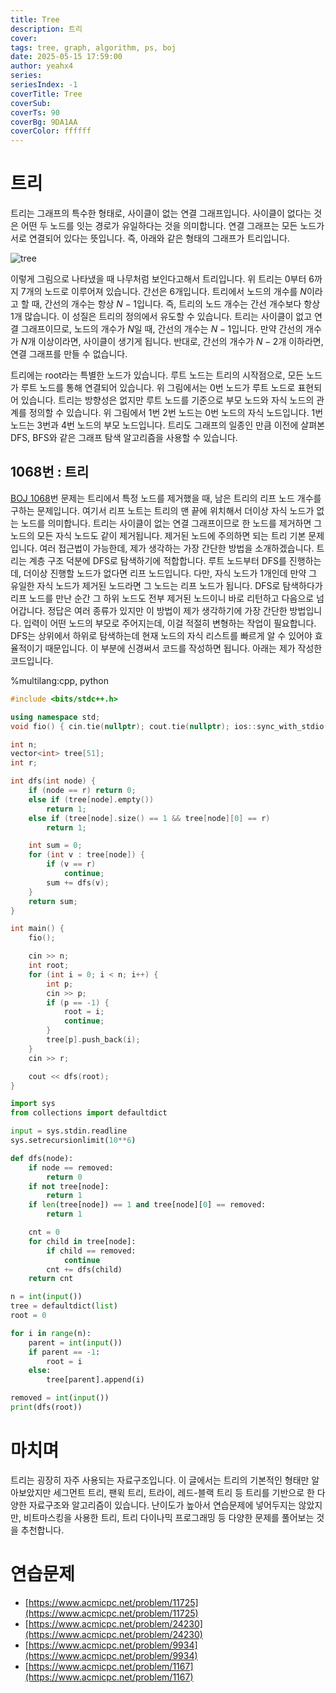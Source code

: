 ```yaml
---
title: Tree
description: 트리
cover:
tags: tree, graph, algorithm, ps, boj
date: 2025-05-15 17:59:00
author: yeahx4
series: 
seriesIndex: -1
coverTitle: Tree
coverSub: 
coverTs: 90
coverBg: 9DA1AA
coverColor: ffffff
---
```


# 트리

트리는 그래프의 특수한 형태로, 사이클이 없는 연결 그래프입니다.
사이클이 없다는 것은 어떤 두 노드를 잇는 경로가 유일하다는 것을 의미합니다.
연결 그래프는 모든 노드가 서로 연결되어 있다는 뜻입니다. 즉, 아래와 같은 형태의 그래프가
트리입니다.

![tree](/img/ps/tree/tree1.png)

이렇게 그림으로 나타냈을 때 나무처럼 보인다고해서 트리입니다. 위 트리는 0부터 6까지 7개의 노드로
이루어져 있습니다. 간선은 6개입니다. 트리에서 노드의 개수를 $N$이라고 할 때, 간선의 개수는 항상
$N-1$입니다. 즉, 트리의 노드 개수는 간선 개수보다 항상 1개 많습니다. 이 성질은 트리의 정의에서
유도할 수 있습니다. 트리는 사이클이 없고 연결 그래프이므로, 노드의 개수가 $N$일 때, 간선의 개수는
$N-1$입니다. 만약 간선의 개수가 $N$개 이상이라면, 사이클이 생기게 됩니다. 반대로, 간선의
개수가 $N-2$개 이하라면, 연결 그래프를 만들 수 없습니다.

트리에는 root라는 특별한 노드가 있습니다. 루트 노드는 트리의 시작점으로, 모든 노드가 루트 노드를
통해 연결되어 있습니다. 위 그림에서는 0번 노드가 루트 노드로 표현되어 있습니다.
트리는 방향성은 없지만 루트 노드를 기준으로 부모 노드와 자식 노드의 관계를 정의할 수 있습니다.
위 그림에서 1번 2번 노드는 0번 노드의 자식 노드입니다. 1번 노드는 3번과 4번 노드의 부모 노드입니다.
트리도 그래프의 일종인 만큼 이전에 살펴본 DFS, BFS와 같은 그래프 탐색 알고리즘을 사용할 수 있습니다.

## 1068번 : 트리

[BOJ 1068](https://www.acmicpc.net/problem/1068)번 문제는 트리에서
특정 노드를 제거했을 때, 남은 트리의 리프 노드 개수를 구하는 문제입니다. 여기서 리프 노트는
트리의 맨 끝에 위치해서 더이상 자식 노드가 없는 노드를 의미합니다. 트리는 사이클이 없는 연결 그래프이므로
한 노드를 제거하면 그 노드의 모든 자식 노드도 같이 제거됩니다. 제거된 노드에 주의하면 되는 트리
기본 문제입니다. 여러 접근법이 가능한데, 제가 생각하는 가장 간단한 방법을 소개하겠습니다.
트리는 계층 구조 덕분에 DFS로 탐색하기에 적합합니다. 루트 노드부터 DFS를 진행하는데, 더이상 진행할
노드가 없다면 리프 노드입니다. 다만, 자식 노드가 1개인데 만약 그 유일한 자식 노드가 제거된 노드라면
그 노드는 리프 노드가 됩니다. DFS로 탐색하다가 리프 노드를 만난 순간 그 하위 노드도 전부 제거된
노드이니 바로 리턴하고 다음으로 넘어갑니다. 정답은 여러 종류가 있지만 이 방법이 제가 생각하기에
가장 간단한 방법입니다. 입력이 어떤 노드의 부모로 주어지는데, 이걸 적절히 변형하는 작업이 필요합니다.
DFS는 상위에서 하위로 탐색하는데 현재 노드의 자식 리스트를 빠르게 알 수 있어야 효율적이기 때문입니다.
이 부분에 신경써서 코드를 작성하면 됩니다. 아래는 제가 작성한 코드입니다.

%multilang:cpp, python
```cpp
#include <bits/stdc++.h>

using namespace std;
void fio() { cin.tie(nullptr); cout.tie(nullptr); ios::sync_with_stdio(false); }

int n;
vector<int> tree[51];
int r;

int dfs(int node) {
    if (node == r) return 0;
    else if (tree[node].empty())
        return 1;
    else if (tree[node].size() == 1 && tree[node][0] == r)
        return 1;

    int sum = 0;
    for (int v : tree[node]) {
        if (v == r)
            continue;
        sum += dfs(v);
    }
    return sum;
}

int main() {
    fio();

    cin >> n;
    int root;
    for (int i = 0; i < n; i++) {
        int p;
        cin >> p;
        if (p == -1) {
            root = i;
            continue;
        }
        tree[p].push_back(i);
    }
    cin >> r;

    cout << dfs(root);
}
```

```python
import sys
from collections import defaultdict

input = sys.stdin.readline
sys.setrecursionlimit(10**6)

def dfs(node):
    if node == removed:
        return 0
    if not tree[node]:
        return 1
    if len(tree[node]) == 1 and tree[node][0] == removed:
        return 1

    cnt = 0
    for child in tree[node]:
        if child == removed:
            continue
        cnt += dfs(child)
    return cnt

n = int(input())
tree = defaultdict(list)
root = 0

for i in range(n):
    parent = int(input())
    if parent == -1:
        root = i
    else:
        tree[parent].append(i)

removed = int(input())
print(dfs(root))
```

# 마치며

트리는 굉장히 자주 사용되는 자료구조입니다. 이 글에서는 트리의 기본적인 형태만 알아보았지만
세그먼트 트리, 팬윅 트리, 트라이, 레드-블랙 트리 등 트리를 기반으로 한 다양한 자료구조와
알고리즘이 있습니다. 난이도가 높아서 연습문제에 넣어두지는 않았지만, 비트마스킹을 사용한 트리,
트리 다이나믹 프로그래밍 등 다양한 문제를 풀어보는 것을 추천합니다.

# 연습문제

- [https://www.acmicpc.net/problem/11725](https://www.acmicpc.net/problem/11725)
- [https://www.acmicpc.net/problem/24230](https://www.acmicpc.net/problem/24230)
- [https://www.acmicpc.net/problem/9934](https://www.acmicpc.net/problem/9934)
- [https://www.acmicpc.net/problem/1167](https://www.acmicpc.net/problem/1167)
